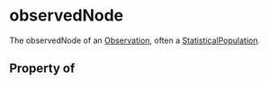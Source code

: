 # observedNode

The observedNode of an <a class="localLink" href="/Observation">Observation</a>, often a <a class="localLink" href="/StatisticalPopulation">StatisticalPopulation</a>.

## Property of




